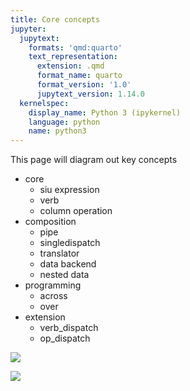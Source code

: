 ```yaml
---
title: Core concepts
jupyter:
  jupytext:
    formats: 'qmd:quarto'
    text_representation:
      extension: .qmd
      format_name: quarto
      format_version: '1.0'
      jupytext_version: 1.14.0
  kernelspec:
    display_name: Python 3 (ipykernel)
    language: python
    name: python3
---
```



This page will diagram out key concepts

* core
  * siu expression
  * verb
  * column operation
* composition
  * pipe
  * singledispatch
  * translator
  * data backend
  * nested data
* programming
  * across
  * over
* extension
  * verb_dispatch
  * op_dispatch

![](_assets/guide-classes-general.svg)

![](_assets/guide-siuba-pipe.svg)
